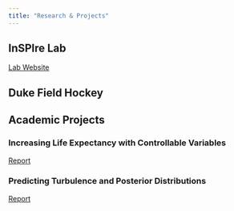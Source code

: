 ```yaml
---
title: "Research & Projects"
---
```


## InSPIre Lab

[Lab Website](https://inspire.cs.duke.edu/)

## Duke Field Hockey

## Academic Projects

### Increasing Life Expectancy with Controllable Variables

[Report](PDF_Files/STA325_LifeExp.pdf)

### Predicting Turbulence and Posterior Distributions

[Report](PDF_Files/STA325_Turbulance.pdf)
